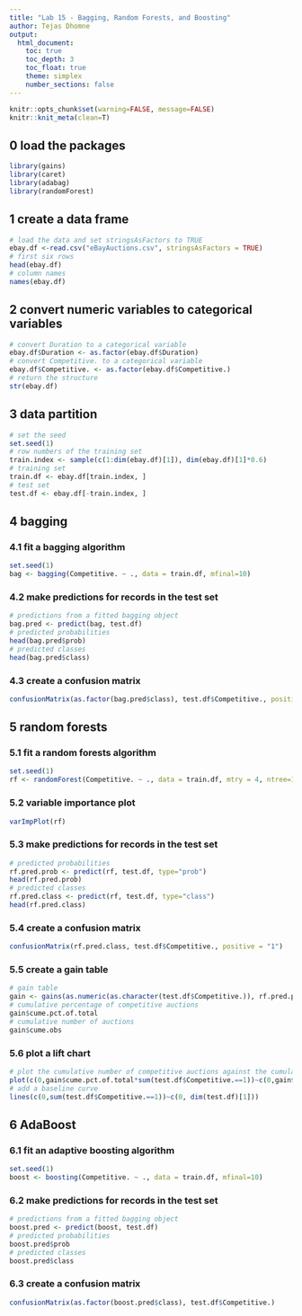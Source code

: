 ```yaml
---
title: "Lab 15 - Bagging, Random Forests, and Boosting"
author: Tejas Dhomne
output:
  html_document:
    toc: true
    toc_depth: 3
    toc_float: true
    theme: simplex
    number_sections: false
---
```


```r
knitr::opts_chunk$set(warning=FALSE, message=FALSE)
knitr::knit_meta(clean=T)
```

## 0 load the packages 
```r
library(gains)
library(caret)
library(adabag)
library(randomForest)

```

## 1 create a data frame
```r
# load the data and set stringsAsFactors to TRUE
ebay.df <-read.csv("eBayAuctions.csv", stringsAsFactors = TRUE)
# first six rows 
head(ebay.df)
# column names
names(ebay.df)
```

## 2 convert numeric variables to categorical variables
```r
# convert Duration to a categorical variable
ebay.df$Duration <- as.factor(ebay.df$Duration)
# convert Competitive. to a categorical variable
ebay.df$Competitive. <- as.factor(ebay.df$Competitive.)
# return the structure 
str(ebay.df)
```

## 3 data partition
```r
# set the seed 
set.seed(1)
# row numbers of the training set
train.index <- sample(c(1:dim(ebay.df)[1]), dim(ebay.df)[1]*0.6)
# training set 
train.df <- ebay.df[train.index, ]
# test set 
test.df <- ebay.df[-train.index, ]
```

## 4 bagging 

### 4.1 fit a bagging algorithm 
```r
set.seed(1)
bag <- bagging(Competitive. ~ ., data = train.df, mfinal=10)
```

### 4.2 make predictions for records in the test set  
```r
# predictions from a fitted bagging object 
bag.pred <- predict(bag, test.df)
# predicted probabilities 
head(bag.pred$prob)
# predicted classes
head(bag.pred$class)
```

### 4.3 create a confusion matrix 
```r
confusionMatrix(as.factor(bag.pred$class), test.df$Competitive., positive = "1")

```

## 5 random forests 

### 5.1 fit a random forests algorithm 
```r
set.seed(1)
rf <- randomForest(Competitive. ~ ., data = train.df, mtry = 4, ntree=10) 

```

### 5.2 variable importance plot
```r
varImpPlot(rf)

```

### 5.3 make predictions for records in the test set
```r
# predicted probabilities 
rf.pred.prob <- predict(rf, test.df, type="prob")
head(rf.pred.prob)
# predicted classes
rf.pred.class <- predict(rf, test.df, type="class")
head(rf.pred.class)
```

### 5.4 create a confusion matrix 
```r
confusionMatrix(rf.pred.class, test.df$Competitive., positive = "1")

```

### 5.5 create a gain table  
```r
# gain table 
gain <- gains(as.numeric(as.character(test.df$Competitive.)), rf.pred.prob[,2], groups = 10)
# cumulative percentage of competitive auctions 
gain$cume.pct.of.total
# cumulative number of auctions 
gain$cume.obs
```

### 5.6 plot a lift chart 
```r
# plot the cumulative number of competitive auctions against the cumulative number of auctions
plot(c(0,gain$cume.pct.of.total*sum(test.df$Competitive.==1))~c(0,gain$cume.obs), xlab="Cumulative number of auctions", ylab="Cumulative number of  competitive auctions", type="l")
# add a baseline curve 
lines(c(0,sum(test.df$Competitive.==1))~c(0, dim(test.df)[1]))
```

## 6 AdaBoost 

### 6.1 fit an adaptive boosting algorithm 
```r
set.seed(1)
boost <- boosting(Competitive. ~ ., data = train.df, mfinal=10)

```

### 6.2 make predictions for records in the test set  
```r
# predictions from a fitted bagging object 
boost.pred <- predict(boost, test.df)
# predicted probabilities 
boost.pred$prob 
# predicted classes 
boost.pred$class
```

### 6.3 create a confusion matrix 
```r
confusionMatrix(as.factor(boost.pred$class), test.df$Competitive.)

```

